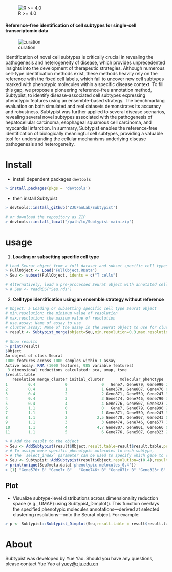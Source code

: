 

![R >= 4.0](https://img.shields.io/badge/R-%3E=4.0-blue)

#### **Reference-free identification of cell subtypes for single-cell transcriptomic data**

![curation](https://github.com/ZJUFanLab/Subtypist/blob/master/img/curation.png)

Identification of novel cell subtypes is critically crucial in revealing the pathogenesis and heterogeneity of disease, which provides unprecedented insights into the development of therapeutic strategies. Although numerous cell-type identification methods exist, these methods heavily rely on the reference with the fixed cell labels, which fail to uncover new cell subtypes marked with phenotypic molecules within a specific disease context. To fill this gap, we propose a pioneering reference-free annotation method, Subtypist, to identify disease-associated cell subtypes expressing phenotypic features using an ensemble-based strategy. The benchmarking evaluation on both simulated and real datasets demonstrates its accuracy and robustness. Subtypist was further applied to several disease scenarios, revealing several novel subtypes associated with the pathogenesis of hepatocellular carcinoma, esophageal squamous cell carcinoma, and myocardial infarction. In summary, Subtypist enables the reference-free identification of biologically meaningful cell subtypes, providing a valuable tool for understanding the cellular mechanisms underlying disease pathogenesis and heterogeneity.

# Install

- install dependent packages `devtools` 

```R
> install.packages(pkgs = 'devtools')
```

- then install Subtypist

```R
> devtools::install_github('ZJUFanLab/Subtypist')

# or download the repository as ZIP
> devtools::install_local("/path/to/Subtypist-main.zip")
```

# **usage**

1. **Loading or subsetting specific cell type**

``` R
# Load Seurat object from a full dataset and subset specific cell types
> FullObject <- Load("FullObject.RData")
> Seu <- subset(FullObject, idents = c("T cells")

# Alternatively, load a pre-processed Seurat object with annotated cell types, derived by subsetting the full dataset
> # Seu <- readRDS("Seu.rds")
```

2. **Cell type identification using an ensemble strategy without reference**

```R
# Object: a Loading or subsetting specific cell type Seurat object
# min.resolution: the minimum value of resolution
# max.resolution: the maxium value of resolution
# use.assay: Name of assay to use
# cluster.assay: Name of the assay in the Seurat object to use for clustering
> result <- Subtypist_merge(object=Seu,min.resolution=0.3,max.resolution=1.5,by=0.1,use.assay="RNA",cluster_assay = "RNA")

# Show results
> print(result)
$Object
An object of class Seurat 
1000 features across 1000 samples within 1 assay 
Active assay: RNA (1000 features, 985 variable features)
 3 dimensional reductions calculated: pca, umap, tsne
$result.table
   resolution merge_cluster initial_cluster       molecular_phenotype     Score
1         0.4             0               0   Gene7, Gene679, Gene990 2.0322883
2         0.4             1               1 Gene570, Gene807, Gene470 0.6984284
3         0.4             2               2 Gene871, Gene559, Gene247 3.3095874
4         0.4             3               3 Gene474, Gene746, Gene790 3.5678922
5         0.4             4               4 Gene776, Gene507, Gene323 2.9614237
6         1.1             0               0   Gene7, Gene679, Gene990 2.0341814
7         1.1             1               1 Gene871, Gene559, Gene247 3.3095874
8         1.1             2             2,5 Gene470, Gene807, Gene243 0.0000000
9         1.1             3               3 Gene474, Gene746, Gene577 3.4186799
10        1.1             4             4,7 Gene807, Gene801, Gene566 0.0000000
11        1.1             5               6 Gene776, Gene507, Gene323 2.9614237

> # Add the result to the object
> Seu <- AddSubtypist(result$Object,result.table=result$result.table,prefix='Subtypist')
> # To assign more specific phenotypic molecules to each subtype, 
> # the `select_index` parameter can be used to specify which gene to select 
> Seu <- Subtypist::AddSubtypist(result$Object,resolution=c(0.4),result.table=result$result.table,prefix = 'Subtypist',meta.prefix = 'phenotypic melocules_',value.suffix='+ B',select_index=c('0'=1,'1'=1,'2'=1,'3'=2,'4'=3))
> print(unique(Seu@meta.data['phenotypic melocules_0.4'])
> [1] "Gene570+ B" "Gene7+ B"   "Gene746+ B" "Gene871+ B" "Gene323+ B"

```

## Plot

- Visualize subtype-level distributions across dimensionality reduction space (e.g., UMAP) using Subtypist_Dimplot(). This function overlays the specified phenotypic molecules annotations—derived at selected clustering resolutions—onto the Seurat object. For example:

```R
> p <- Subtypist::Subtypist_Dimplot(Seu,result.table = result$result.table,resolution = c(0.4,1.1), show = "molecular_phenotype_",prefix = 'Subtypist')
```

# About

Subtypist was developed by Yue Yao. Should you have any questions, please contact Yue Yao at [yuey@zju.edu.cn](mailto:yueyo@zju.edu.cn)

